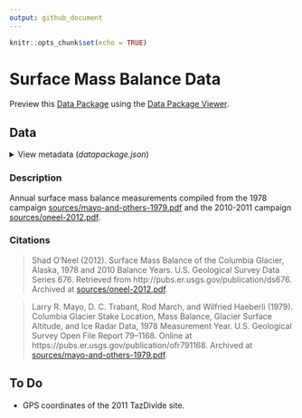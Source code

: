 ```yaml
---
output: github_document
---
```


```r
knitr::opts_chunk$set(echo = TRUE)
```

# Surface Mass Balance Data

Preview this [Data Package](http://specs.frictionlessdata.io/data-packages/) using the [Data Package Viewer](http://data.okfn.org/tools/view?url=https://github.com/columbia-glacier/mass-balance).

## Data

<details><summary>View metadata (<i>datapackage.json</i>)</summary>
```r
txt <- dpkg::as_markdown(dpkg:::read_meta())
cat(txt)
```
</details>

### Description

Annual surface mass balance measurements compiled from the 1978 campaign [sources/mayo-and-others-1979.pdf](sources/mayo-and-others-1979.pdf) and the 2010-2011 campaign [sources/oneel-2012.pdf](sources/oneel-2012.pdf).

### Citations

> Shad O'Neel (2012). Surface Mass Balance of the Columbia Glacier, Alaska, 1978 and 2010 Balance Years. U.S. Geological Survey Data Series 676. Retrieved from http://pubs.er.usgs.gov/publication/ds676. Archived at [sources/oneel-2012.pdf](sources/oneel-2012.pdf).

> Larry R. Mayo, D. C. Trabant, Rod March, and Wilfried Haeberli (1979). Columbia Glacier Stake Location, Mass Balance, Glacier Surface Altitude, and Ice Radar Data, 1978 Measurement Year. U.S. Geological Survey Open File Report 79–1168. Online at https://pubs.er.usgs.gov/publication/ofr791168. Archived at [sources/mayo-and-others-1979.pdf](sources/mayo-and-others-1979.pdf).

## To Do

- GPS coordinates of the 2011 TazDivide site.
